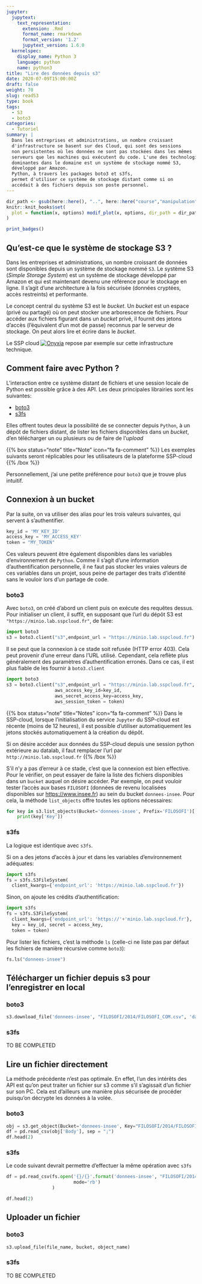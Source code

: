 ```yaml
---
jupyter:
  jupytext:
    text_representation:
      extension: .Rmd
      format_name: rmarkdown
      format_version: '1.2'
      jupytext_version: 1.6.0
  kernelspec:
    display_name: Python 3
    language: python
    name: python3
title: "Lire des données depuis s3"
date: 2020-07-09T15:00:00Z
draft: false
weight: 70
slug: readS3
type: book
tags:
  - S3
  - boto3
categories:
  - Tutoriel
summary: |
  Dans les entreprises et administrations, un nombre croissant 
  d'infrastructure se basent sur des Cloud, qui sont des sessions 
  non persistentes où les données ne sont pas stockées dans les mêmes
  serveurs que les machines qui exécutent du code. L'une des technologies
  dominantes dans le domaine est un système de stockage nommé S3,
  développé par Amazon. 
  Python, à travers les packages boto3 et s3fs,
  permet d'utiliser ce système de stockage distant comme si on
  accédait à des fichiers depuis son poste personnel. 
---
```


```r
dir_path <- gsub(here::here(), "..", here::here("course","manipulation"))
knitr::knit_hooks$set(
  plot = function(x, options) modif_plot(x, options, dir_path = dir_path)
)
```

```r
print_badges()
```

## Qu'est-ce que le système de stockage S3 ?

Dans les entreprises et administrations, un nombre croissant de données sont
disponibles depuis un système de stockage
nommé `S3`. 
Le système S3 (*Simple Storage System*) est un système de stockage développé
par Amazon et qui est maintenant devenu une référence pour le stockage en ligne.
Il s'agit d'une architecture à la fois
sécurisée (données cryptées, accès restreints) et performante.

Le concept central du système S3 est le *bucket*.
Un *bucket* est un espace (privé ou partagé) où on peut stocker une
arborescence de fichiers. Pour accéder aux fichiers figurant
dans un *bucket* privé, il fournit des jetons d'accès (l'équivalent d'un mot de passe)
reconnus par le serveur de stockage. On peut alors lire et écrire dans le *bucket*.

Le SSP cloud 
[![Onyxia](https://img.shields.io/badge/SSPcloud-Tester%20via%20SSP--cloud-informational&color=yellow?logo=Python)](https://datalab.sspcloud.fr/launcher/inseefrlab-helm-charts-datascience/jupyter?onyxia.friendlyName=%C2%ABpython-datascientist%C2%BB&resources.requests.memory=%C2%AB4Gi%C2%BB) repose par exemple sur cette infrastructure technique. 


## Comment faire avec Python ?

L'interaction entre ce système distant de fichiers et une session locale de Python
est possible grâce à des API. Les deux principales librairies sont les suivantes:

* [boto3](https://boto3.amazonaws.com/v1/documentation/api/latest/index.html)
* [s3fs](https://s3fs.readthedocs.io/en/latest/)

Elles offrent toutes deux la possibilité de se connecter depuis `Python`,
à un dépôt de fichiers distant, de lister les fichiers disponibles dans un
*bucket*, d'en télécharger un ou plusieurs ou de faire de l'*upload*

{{% box status="note" title="Note" icon="fa fa-comment" %}}
Les exemples suivants seront réplicables pour les utilisateurs de la plateforme
SSP-cloud
{{% /box %}}

Personnellement, j'ai une petite préférence pour `boto3` que je trouve plus
intuitif.

## Connexion à un bucket

Par la suite, on va utiliser des alias pour les trois valeurs suivantes, qui servent
à s'authentifier. 

```python
key_id = 'MY_KEY_ID'
access_key = 'MY_ACCESS_KEY'
token = "MY_TOKEN"
```

Ces valeurs peuvent être également disponibles dans 
les variables d'environnement de `Python`. Comme il s'agit d'une information
d'authentification personnelle, il ne faut pas stocker les vraies valeurs de ces
variables dans un projet, sous peine de partager des traits d'identité sans le
vouloir lors d'un partage de code. 

### boto3

Avec `boto3`, on créé d'abord un client puis on exécute des requêtes dessus.
Pour initialiser un client, il suffit, en supposant que l'url du dépôt S3 est
`"https://minio.lab.sspcloud.fr"`, de faire:

```python
import boto3
s3 = boto3.client("s3",endpoint_url = "https://minio.lab.sspcloud.fr")
```

Il se peut que la connexion à ce stade soit refusée (HTTP error 403).
Cela peut provenir 
d'une erreur dans l'URL utilisé. Cependant, cela reflète plus généralement
des paramètres d'authentification erronés. Dans ce cas, il est plus fiable
de les fournir à `boto3.client`


```python
import boto3
s3 = boto3.client("s3",endpoint_url = "https://minio.lab.sspcloud.fr",
                  aws_access_key_id=key_id, 
                  aws_secret_access_key=access_key, 
                  aws_session_token = token)
```

{{% box status="note" title="Notes" icon="fa fa-comment" %}}
Dans le SSP-cloud, 
lorsque l'initialisation du service `Jupyter` du SSP-cloud est récente
(moins de 12 heures), il est possible d'utiliser
automatiquement les jetons stockés automatiquement à la création du dépôt. 

Si on désire accéder aux données du SSP-cloud depuis une session python extérieure
au datalab, il faut remplacer l'url par `http://minio.lab.sspcloud.fr`
{{% /box %}}

S'il n'y a pas d'erreur à ce stade, c'est que la connexion est bien effective.
Pour le vérifier, on peut essayer de faire la liste des fichiers disponibles
dans un `bucket` auquel on désire accéder. Par exemple, on peut vouloir
tester l'accès aux bases `FILOSOFI` (données de revenu localisées disponibles
sur <https://www.insee.fr>) au sein du bucket `donnees-insee`. Pour cela,
la méthode `list_objects` offre toutes les options nécessaires:

```python
for key in s3.list_objects(Bucket='donnees-insee', Prefix='FILOSOFI')['Contents']:
    print(key['Key'])
```

### s3fs

La logique est identique avec `s3fs`. 

Si on a des jetons d'accès à jour et dans les variables d'environnement
adéquates:

```python
import s3fs
fs = s3fs.S3FileSystem(
  client_kwargs={'endpoint_url': 'https://minio.lab.sspcloud.fr'})
```

Sinon, on ajoute les crédits d'authentification:

```python
import s3fs
fs = s3fs.S3FileSystem(
  client_kwargs={'endpoint_url': 'https://'+'minio.lab.sspcloud.fr'},
  key = key_id, secret = access_key,
  token = token)
```

Pour lister les fichiers, c'est la méthode `ls` (celle-ci ne liste pas par
défaut les fichiers de manière récursive comme `boto3`):

```python
fs.ls("donnees-insee")
```

## Télécharger un fichier depuis s3 pour l'enregistrer en local

### boto3

```python
s3.download_file('donnees-insee', "FILOSOFI/2014/FILOSOFI_COM.csv", 'data.csv')
```

### s3fs

TO BE COMPLETED


## Lire un fichier directement

La méthode précédente n'est pas optimale. En effet, l'un des intérêts des API
est qu'on peut traiter un fichier sur s3 comme s'il s'agissait d'un fichier
sur son PC. Cela est d'ailleurs une manière plus sécurisée de procéder puisqu'on
décrypte les données à la volée. 

### boto3

```python
obj = s3.get_object(Bucket='donnees-insee', Key="FILOSOFI/2014/FILOSOFI_COM.csv")
df = pd.read_csv(obj['Body'], sep = ";")
df.head(2)
```

### s3fs

Le code suivant devrait permettre d'effectuer la même opération avec `s3fs`

```python
df = pd.read_csv(fs.open('{}/{}'.format('donnees-insee', "FILOSOFI/2014/FILOSOFI_COM.csv"),
                         mode='rb')
                 )

df.head(2)
```

## Uploader un fichier

### boto3

```python
s3.upload_file(file_name, bucket, object_name)
```

### s3fs

TO BE COMPLETED
